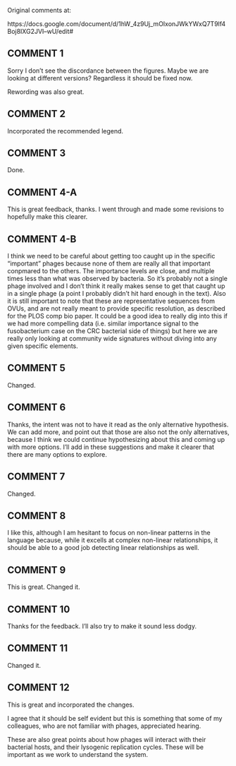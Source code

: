 Original comments at:

https://docs.google.com/document/d/1hW_4z9Uj_mOIxonJWkYWxQ7T9lf4Boj8IXG2JVI--wU/edit#

## COMMENT 1

Sorry I don't see the discordance between the figures. Maybe we are looking at different versions? Regardless it should be fixed now.

Rewording was also great.

## COMMENT 2

Incorporated the recommended legend.

## COMMENT 3

Done.

## COMMENT 4-A

This is great feedback, thanks. I went through and made some revisions to hopefully make this clearer.

## COMMENT 4-B

I think we need to be careful about getting too caught up in the specific "important" phages because none of them are really all that important conpmared to the others. The importance levels are close, and multiple times less than what was observed by bacteria. So it's probably not a single phage involved and I don't think it really makes sense to get that caught up in a single phage (a point I probably didn't hit hard enough in the text). Also it is still important to note that these are representative sequences from OVUs, and are not really meant to provide specific resolution, as described for the PLOS comp bio paper. It could be a good idea to really dig into this if we had more compelling data (i.e. similar importance signal to the fusobacterium case on the CRC bacterial side of things) but here we are really only looking at community wide signatures without diving into any given specific elements.

## COMMENT 5

Changed.

## COMMENT 6

Thanks, the intent was not to have it read as the only alternative hypothesis. We can add more, and point out that those are also not the only alternatives, because I think we could continue hypothesizing about this and coming up with more options. I'll add in these suggestions and make it clearer that there are many options to explore.

## COMMENT 7

Changed.

## COMMENT 8

I like this, although I am hesitant to focus on non-linear patterns in the language because, while it excells at complex non-linear relationships, it should be able to a good job detecting linear relationships as well.

## COMMENT 9

This is great. Changed it.

## COMMENT 10

Thanks for the feedback. I'll also try to make it sound less dodgy.

## COMMENT 11

Changed it.

## COMMENT 12

This is great and incorporated the changes.

I agree that it should be self evident but this is something that some of my colleagues, who are not familiar with phages, appreciated hearing.

These are also great points about how phages will interact with their bacterial hosts, and their lysogenic replication cycles. These will be important as we work to understand the system.


